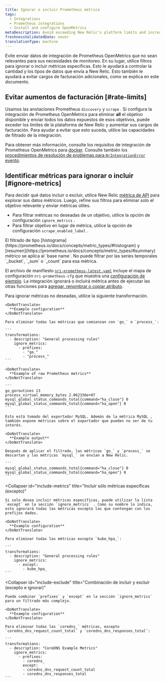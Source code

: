 ```yaml
---
title: Ignorar o incluir Prometheus métrica
tags:
  - Integrations
  - Prometheus integrations
  - Install and configure OpenMetrics
metaDescription: Avoid exceeding New Relic's platform limits and increasing your billing charges by using the Prometheus OpenMetrics integration's filtering capabilities.
freshnessValidatedDate: never
translationType: machine
---
```


Evite enviar datos de integración de Prometheus OpenMetrics que no sean relevantes para sus necesidades de monitoreo. En su lugar, utilice filtros para ignorar o incluir métricas específicas. Esto le ayudará a controlar la cantidad y los tipos de datos que envía a New Relic. Esto también le ayudará a evitar cargos de facturación adicionales, como se explica en este documento.

## Evitar aumentos de facturación [#rate-limits]

Usamos las anotaciones Prometheus `discovery` y `scrape` . Si configura la integración de Prometheus OpenMetrics para eliminar <DoNotTranslate>**all**</DoNotTranslate> el objetivo disponible y enviar todos los datos expuestos de esos objetivos, puede exceder los límites de la plataforma de New Relic y aumentar sus cargos de facturación. Para ayudar a evitar que esto suceda, utilice las capacidades de filtrado de la integración.

Para obtener más información, consulte los requisitos de integración de Prometheus OpenMetrics para [docker](/docs/integrations/prometheus-integrations/get-started/monitor-prometheus-new-relic#OpenMetrics). Consulte también los [procedimientos de resolución de problemas para `NrIntegrationError` evento](/docs/integrations/prometheus-integrations/troubleshooting/rate-limit-errors-prometheus-integration).

## Identificar métricas para ignorar o incluir [#ignore-metrics]

Para decidir qué datos incluir o excluir, utilice New Relic [métrica de API](/docs/data-ingest-apis/get-data-new-relic/metric-api/view-query-you-metric-data#explore-metric-data) para explorar sus datos métricos. Luego, refine sus filtros para eliminar solo el objetivo relevante y enviar métricas útiles.

* Para filtrar métricas no deseadas de un objetivo, utilice la opción de configuración `ignore_metrics` .
* Para filtrar objetivo en lugar de métrica, utilice la opción de configuración `scrape_enabled_label` .

<Callout variant="caution">
  El filtrado de tipo [histograma](https://prometheus.io/docs/concepts/metric_types/#histogram) y [resumen](https://prometheus.io/docs/concepts/metric_types/#summary) métrico se aplica al `base name`. No puede filtrar por las series temporales `_bucket`, `_sum` o `_count` para esa métrica.
</Callout>

El archivo de manifiesto [`nri-prometheus-latest.yaml`](https://download.newrelic.com/infrastructure_agent/integrations/kubernetes/nri-prometheus-latest.yaml) incluye el mapa de configuración `nri-prometheus-cfg` que muestra una [configuración de ejemplo](/docs/integrations/prometheus-integrations/configure/configure-prometheus-openmetrics-integration). La integración ignorará o incluirá métrica antes de ejecutar las otras funciones para [agregar, renombrar o copiar atributo](/docs/integrations/prometheus-integrations/view-query-data/add-rename-copy-prometheus-attributes).

<CollapserGroup>
  <Collapser
    id="example-ignore"
    title="Filtrar métricas no deseadas (ignorar)"
  >
    Para ignorar métricas no deseadas, utilice la siguiente transformación.

    <DoNotTranslate>
      **Example configuration**
    </DoNotTranslate>

    Para eliminar todas las métricas que comienzan con `go_` o `process_`:

    ```
    transformations:
      - description: "General processing rules"
        ignore_metrics:
          - prefixes:
            - "go_"
            - "process_"
    ```

    <DoNotTranslate>
      **Example of raw Prometheus metrics**
    </DoNotTranslate>

    ```
    go_goroutines 13
    process_virtual_memory_bytes 2.062336e+07
    mysql_global_status_commands_total{command="ha_close"} 0
    mysql_global_status_commands_total{command="ha_open"} 0
    ```

    Esto está tomado del exportador MySQL. Además de la métrica MySQL , también expone métricas sobre el exportador que pueden no ser de tu interés.

    <DoNotTranslate>
      **Example output**
    </DoNotTranslate>

    Después de aplicar el filtrado, las métricas `go_` y `process_` se descartan y las métricas `mysql_` se envían a New Relic.

    ```
    mysql_global_status_commands_total{command="ha_close"} 0 
    mysql_global_status_commands_total{command="ha_open"} 0
    ```
  </Collapser>

  <Collapser
    id="include-metrics"
    title="Incluir sólo métricas específicas (excepto)"
  >
    Si solo desea incluir métricas específicas, puede utilizar la lista `except` en la sección `ignore_metrics` . Como su nombre lo indica, esto ignorará todas las métricas excepto las que contengan con los prefijos dados.

    <DoNotTranslate>
      **Example configuration**
    </DoNotTranslate>

    Para eliminar todas las métricas excepto `kube_hpa_`:

    ```
    transformations:
      - description: "General processing rules"
        ignore_metrics:
          - except:
            - kube_hpa_
    ```
  </Collapser>

  <Collapser
    id="include-exclude"
    title="Combinación de incluir y excluir (excepto e ignorar)"
  >
    Puede combinar `prefixes` y `except` en la sección `ignore_metrics` para un filtrado más complejo.

    <DoNotTranslate>
      **Example configuration**
    </DoNotTranslate>

    Para eliminar todas las `coredns_` métricas, excepto `coredns_dns_request_count_total` y `coredns_dns_responses_total`:

    ```
    transformations:
      - description: "CoreDNS Example Metrics"
        ignore_metrics:
          - prefixes:
            - coredns_
            except:
            - coredns_dns_request_count_total
            - coredns_dns_responses_total
    ```
  </Collapser>
</CollapserGroup>